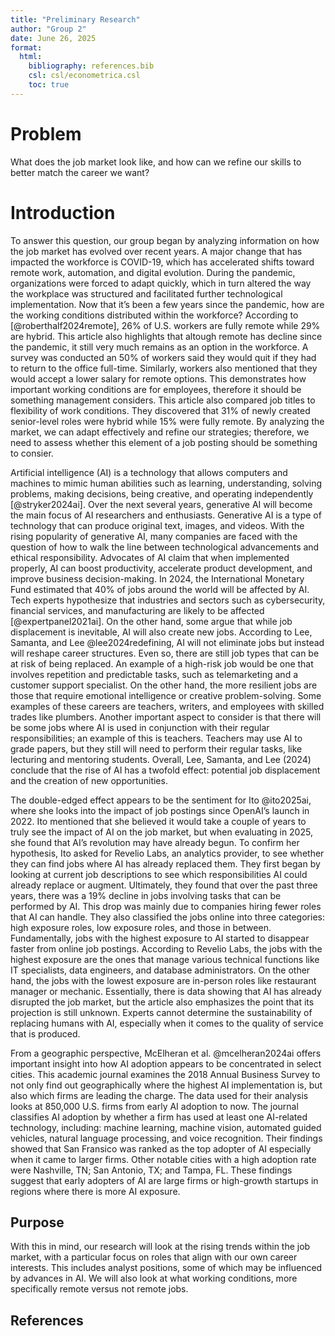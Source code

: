 ```yaml
---
title: "Preliminary Research"
author: "Group 2"
date: June 26, 2025
format: 
  html:
    bibliography: references.bib
    csl: csl/econometrica.csl
    toc: true
---
```


# Problem
What does the job market look like, and how can we refine our skills to better match the career we want?

# Introduction


To answer this question, our group began by analyzing information on how the job market has evolved over recent years. A major change that has impacted the workforce is COVID-19, which has accelerated shifts toward remote work, automation, and digital evolution. During the pandemic, organizations were forced to adapt quickly, which in turn altered the way the workplace was structured and facilitated further technological implementation. Now that it’s been a few years since the pandemic, how are the working conditions distributed within the workforce? According to [@roberthalf2024remote], 26% of U.S. workers are fully remote while 29% are hybrid. This article also highlights that altough remote has decline since the pandemic, it still very much remains as an option in the workforce. A survey was conducted an 50% of workers said they would quit if they had to return to the office full-time. Similarly, workers also mentioned that they would accept a lower salary for remote options. This demonstrates how important working conditions are for employees, therefore it should be something management considers. This article also compared job titles to flexibility of work conditions. They discovered that 31% of newly created senior-level roles were hybrid while 15% were fully remote. By analyzing the market, we can adapt effectively and refine our strategies; therefore, we need to assess whether this element of a job posting should be something to consier.


Artificial intelligence (AI) is a technology that allows computers and machines to mimic human abilities such as learning, understanding, solving problems, making decisions, being creative, and operating independently [@stryker2024ai]. Over the next several years, generative AI will become the main focus of AI researchers and enthusiasts. Generative AI is a type of technology that can produce original text, images, and videos. With the rising popularity of generative AI, many companies are faced with the question of how to walk the line between technological advancements and ethical responsibility. Advocates of AI claim that when implemented properly, AI can boost productivity, accelerate product development, and improve business decision-making. In 2024, the International Monetary Fund estimated that 40% of jobs around the world will be affected by AI. Tech experts hypothesize that industries and sectors such as cybersecurity, financial services, and manufacturing are likely to be affected [@expertpanel2021ai]. On the other hand, some argue that while job displacement is inevitable, AI will also create new jobs. According to Lee, Samanta, and Lee @lee2024redefining, AI will not eliminate jobs but instead will reshape career structures. Even so, there are still job types that can be at risk of being replaced. An example of a high-risk job would be one that involves repetition and predictable tasks, such as telemarketing and a customer support specialist. On the other hand, the more resilient jobs are those that require emotional intelligence or creative problem-solving. Some examples of these careers are teachers, writers, and employees with skilled trades like plumbers. Another important aspect to consider is that there will be some jobs where AI is used in conjunction with their regular responsibilities; an example of this is teachers. Teachers may use AI to grade papers, but they still will need to perform their regular tasks, like lecturing and mentoring students. Overall, Lee, Samanta, and Lee (2024) conclude that the rise of AI has a twofold effect: potential job displacement and the creation of new opportunities. 


The double-edged effect appears to be the sentiment for Ito @ito2025ai, where she looks into the impact of job postings since OpenAI’s launch in 2022. Ito mentioned that she believed it would take a couple of years to truly see the impact of AI on the job market, but when evaluating in 2025, she found that AI’s revolution may have already begun. To confirm her hypothesis, Ito asked for Revelio Labs, an analytics provider, to see whether they can find jobs where AI has already replaced them. They first began by looking at current job descriptions to see which responsibilities AI could already replace or augment. Ultimately, they found that over the past three years, there was a 19% decline in jobs involving tasks that can be performed by AI. This drop was mainly due to companies hiring fewer roles that AI can handle. They also classified the jobs online into three categories: high exposure roles, low exposure roles, and those in between. Fundamentally, jobs with the highest exposure to AI started to disappear faster from online job postings. According to Revelio Labs, the jobs with the highest exposure are the ones that manage various technical functions like IT specialists, data engineers, and database administrators. On the other hand, the jobs with the lowest exposure are in-person roles like restaurant manager or mechanic. Essentially, there is data showing that AI has already disrupted the job market, but the article also emphasizes the point that its projection is still unknown. Experts cannot determine the sustainability of replacing humans with AI, especially when it comes to the quality of service that is produced.


From a geographic perspective, McElheran et al. @mcelheran2024ai offers important insight into how AI adoption appears to be concentrated in select cities. This academic journal examines the 2018 Annual Business Survey to not only find out geographically where the highest AI implementation is, but also which firms are leading the charge. The data used for their analysis looks at 850,000 U.S. firms from early AI adoption to now. The journal classifies AI adoption by whether a firm has used at least one AI-related technology, including: machine learning, machine vision, automated guided vehicles, natural language processing, and voice recognition. Their findings showed that San Fransico was ranked as the top adopter of AI especially when it came to larger firms. Other notable cities with a high adoption rate were Nashville, TN; San Antonio, TX; and Tampa, FL. These findings suggest that early adopters of AI are large firms or high-growth startups in regions where there is more AI exposure.


## Purpose
With this in mind, our research will look at the rising trends within the job market, with a particular focus on roles that align with our own career interests. This includes analyst positions, some of which may be influenced by advances in AI. We will also look at what working conditions, more specifically remote versus not remote jobs.

## References

